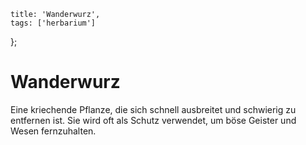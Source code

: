     title: 'Wanderwurz',
    tags: ['herbarium']
};

# Wanderwurz

Eine kriechende Pflanze, die sich schnell ausbreitet und schwierig zu entfernen ist. Sie wird oft als Schutz verwendet, um böse Geister und Wesen fernzuhalten.
